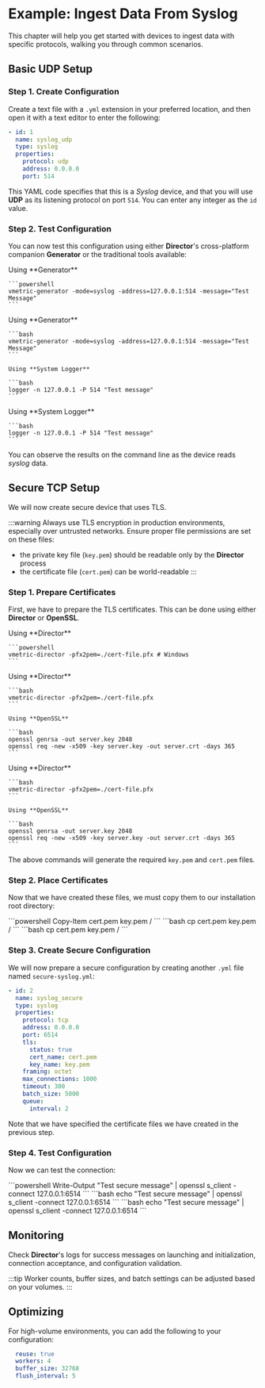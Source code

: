 # Example: Ingest Data From Syslog

This chapter will help you get started with devices to ingest data with specific protocols, walking you through common scenarios.

## Basic UDP Setup

### Step 1. Create Configuration

Create a text file with a `.yml` extension in your preferred location, and then open it with a text editor to enter the following:

```yaml
- id: 1
  name: syslog_udp
  type: syslog
  properties:
    protocol: udp
    address: 0.0.0.0
    port: 514
```

This YAML code specifies that this is a _Syslog_ device, and that you will use **UDP** as its listening protocol on port `514`. You can enter any integer as the `id` value.

### Step 2. Test Configuration

You can now test this configuration using either **Director**'s cross-platform companion **Generator** or the traditional tools available:

<Tabs groupId="os-options">
  <TabItem value="windows" label="Windows" default>
    Using **Generator**

    ```powershell
    vmetric-generator -mode=syslog -address=127.0.0.1:514 -message="Test Message"
    ```
  </TabItem>

  <TabItem value="linux" label="Linux">
    Using **Generator**

    ```bash
    vmetric-generator -mode=syslog -address=127.0.0.1:514 -message="Test Message"
    ```

    Using **System Logger**

    ```bash
    logger -n 127.0.0.1 -P 514 "Test message"
    ```
  </TabItem>

  <TabItem value="macos" label="macOS">
    Using **System Logger**

    ```bash
    logger -n 127.0.0.1 -P 514 "Test message"
    ```
  </TabItem>
</Tabs>

You can observe the results on the command line as the device reads _syslog_ data.

## Secure TCP Setup

We will now create secure device that uses TLS.

:::warning
Always use TLS encryption in production environments, especially over untrusted networks. Ensure proper file permissions are set on these files:

- the private key file (`key.pem`) should be readable only by the **Director** process
- the certificate file (`cert.pem`) can be world-readable
:::

### Step 1. Prepare Certificates

First, we have to prepare the TLS certificates. This can be done using either **Director** or **OpenSSL**.

<Tabs groupId="os-options">
  <TabItem value="windows" label="Windows" default>
    Using **Director**

    ```powershell
    vmetric-director -pfx2pem=./cert-file.pfx # Windows
    ```
  </TabItem>

  <TabItem value="linux" label="Linux">
    Using **Director**

    ```bash
    vmetric-director -pfx2pem=./cert-file.pfx
    ```

    Using **OpenSSL**

    ```bash
    openssl genrsa -out server.key 2048
    openssl req -new -x509 -key server.key -out server.crt -days 365
    ```
  </TabItem>

  <TabItem value="macos" label="macOS">
    Using **Director**

    ```bash
    vmetric-director -pfx2pem=./cert-file.pfx
    ```
    
    Using **OpenSSL**

    ```bash
    openssl genrsa -out server.key 2048
    openssl req -new -x509 -key server.key -out server.crt -days 365
    ```
  </TabItem>
</Tabs>

The above commands will generate the required `key.pem` and `cert.pem` files.

### Step 2. Place Certificates

Now that we have created these files, we must copy them to our installation root directory:

<Tabs groupId="os-options">
  <TabItem value="windows" label="Windows" default>
    ```powershell
    Copy-Item cert.pem key.pem <vm_root>/
    ```
  </TabItem>
  
  <TabItem value="linux" label="Linux" default>
    ```bash
    cp cert.pem key.pem <vm_root>/
    ```
  </TabItem>

  <TabItem value="macos" label="macOS" default>
    ```bash
    cp cert.pem key.pem <vm_root>/
    ```
  </TabItem>
</Tabs>

### Step 3. Create Secure Configuration

We will now prepare a secure configuration by creating another `.yml` file named `secure-syslog.yml`:

```yaml
- id: 2
  name: syslog_secure
  type: syslog
  properties:
    protocol: tcp
    address: 0.0.0.0
    port: 6514
    tls:
      status: true
      cert_name: cert.pem
      key_name: key.pem
    framing: octet
    max_connections: 1000
    timeout: 300
    batch_size: 5000
    queue:
      interval: 2
```

Note that we have specified the certificate files we have created in the previous step.

### Step 4. Test Configuration

Now we can test the connection:

<Tabs groupId="os-options">
  <TabItem value="windows" label="Windows" default>
    ```powershell
    Write-Output "Test secure message" | openssl s_client -connect 127.0.0.1:6514
    ```
  </TabItem>
  
  <TabItem value="linux" label="Linux" default>
    ```bash
    echo "Test secure message" | openssl s_client -connect 127.0.0.1:6514
    ```
  </TabItem>

  <TabItem value="macos" label="macOS" default>
    ```bash
    echo "Test secure message" | openssl s_client -connect 127.0.0.1:6514
    ```
  </TabItem>
</Tabs>

## Monitoring

Check **Director**'s logs for success messages on launching and initialization, connection acceptance, and configuration validation.

:::tip
Worker counts, buffer sizes, and batch settings can be adjusted based on your volumes.
:::

## Optimizing

For high-volume environments, you can add the following to your configuration:

```yaml
  reuse: true
  workers: 4
  buffer_size: 32768
  flush_interval: 5
```
